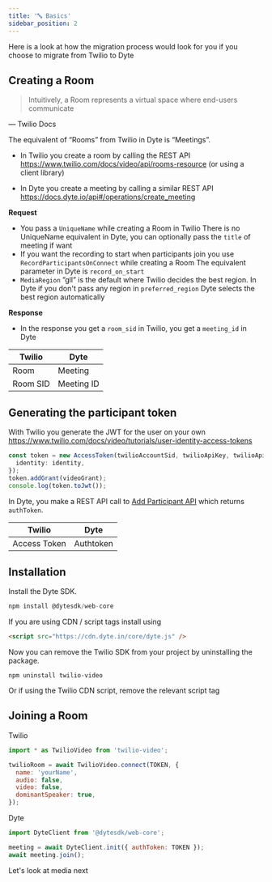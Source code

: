 ```yaml
---
title: '🔤 Basics'
sidebar_position: 2
---
```


Here is a look at how the migration process would look for you if you choose to migrate from Twilio to Dyte

## Creating a Room

> Intuitively, a Room represents a virtual space where end-users communicate

— Twilio Docs

>

The equivalent of “Rooms” from Twilio in Dyte is “Meetings”.

- In Twilio you create a room by calling the REST API https://www.twilio.com/docs/video/api/rooms-resource (or using a client library)

- In Dyte you create a meeting by calling a similar REST API
  https://docs.dyte.io/api#/operations/create_meeting

**Request**

- You pass a `UniqueName` while creating a Room in Twilio
  There is no UniqueName equivalent in Dyte, you can optionally pass the `title` of meeting if want
- If you want the recording to start when participants join you use `RecordParticipantsOnConnect` while creating a Room
  The equivalent parameter in Dyte is `record_on_start`
- `MediaRegion` ”gll” is the default where Twilio decides the best region. In Dyte if you don't pass any region in `preferred_region` Dyte selects the best region automatically

**Response**

- In the response you get a `room_sid` in Twilio, you get a `meeting_id` in Dyte

| **Twilio** | **Dyte**   |
| ---------- | ---------- |
| Room       | Meeting    |
| Room SID   | Meeting ID |

## Generating the participant token

With Twilio you generate the JWT for the user on your own https://www.twilio.com/docs/video/tutorials/user-identity-access-tokens

```ts
const token = new AccessToken(twilioAccountSid, twilioApiKey, twilioApiSecret, {
  identity: identity,
});
token.addGrant(videoGrant);
console.log(token.toJwt());
```

In Dyte, you make a REST API call to [Add Participant API](/api/#/operations/add_participant) which returns `authToken`.

| **Twilio**   | **Dyte**  |
| ------------ | --------- |
| Access Token | Authtoken |

## Installation

Install the Dyte SDK.

```js
npm install @dytesdk/web-core
```

If you are using CDN / script tags install using

```html
<script src="https://cdn.dyte.in/core/dyte.js" />
```

Now you can remove the Twilio SDK from your project by uninstalling the package.

```
npm uninstall twilio-video
```

Or if using the Twilio CDN script, remove the relevant script tag

## Joining a Room

Twilio

```js
import * as TwilioVideo from 'twilio-video';

twilioRoom = await TwilioVideo.connect(TOKEN, {
  name: 'yourName',
  audio: false,
  video: false,
  dominantSpeaker: true,
});
```

Dyte

```js
import DyteClient from '@dytesdk/web-core';

meeting = await DyteClient.init({ authToken: TOKEN });
await meeting.join();
```

Let's look at media next

